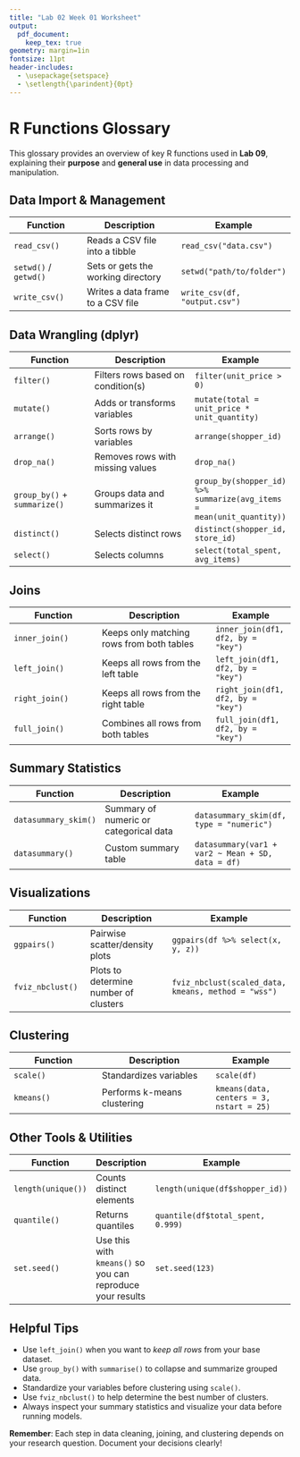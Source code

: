 ```yaml
---
title: "Lab 02 Week 01 Worksheet"
output: 
  pdf_document:
    keep_tex: true
geometry: margin=1in
fontsize: 11pt
header-includes:
  - \usepackage{setspace}
  - \setlength{\parindent}{0pt}
---
```


# **R Functions Glossary**

This glossary provides an overview of key R functions used in **Lab 09**, explaining their **purpose** and **general use** in data processing and manipulation.

## Data Import & Management

| Function | Description | Example |
|---------|-------------|---------|
| `read_csv()` | Reads a CSV file into a tibble | `read_csv("data.csv")` |
| `setwd()` / `getwd()` | Sets or gets the working directory | `setwd("path/to/folder")` |
| `write_csv()` | Writes a data frame to a CSV file | `write_csv(df, "output.csv")` |


## Data Wrangling (dplyr)

| Function | Description | Example |
|----------|-------------|---------|
| `filter()` | Filters rows based on condition(s) | `filter(unit_price > 0)` |
| `mutate()` | Adds or transforms variables | `mutate(total = unit_price * unit_quantity)` |
| `arrange()` | Sorts rows by variables | `arrange(shopper_id)` |
| `drop_na()` | Removes rows with missing values | `drop_na()` |
| `group_by()` + `summarize()` | Groups data and summarizes it | `group_by(shopper_id) %>% summarize(avg_items = mean(unit_quantity))` |
| `distinct()` | Selects distinct rows | `distinct(shopper_id, store_id)` |
| `select()` | Selects columns | `select(total_spent, avg_items)` |


## Joins

| Function | Description | Example |
|----------|-------------|---------|
| `inner_join()` | Keeps only matching rows from both tables | `inner_join(df1, df2, by = "key")` |
| `left_join()` | Keeps all rows from the left table | `left_join(df1, df2, by = "key")` |
| `right_join()` | Keeps all rows from the right table | `right_join(df1, df2, by = "key")` |
| `full_join()` | Combines all rows from both tables | `full_join(df1, df2, by = "key")` |


## Summary Statistics

| Function | Description | Example |
|----------|-------------|---------|
| `datasummary_skim()` | Summary of numeric or categorical data | `datasummary_skim(df, type = "numeric")` |
| `datasummary()` | Custom summary table | `datasummary(var1 + var2 ~ Mean + SD, data = df)` |


## Visualizations

| Function | Description | Example |
|----------|-------------|---------|
| `ggpairs()` | Pairwise scatter/density plots | `ggpairs(df %>% select(x, y, z))` |
| `fviz_nbclust()` | Plots to determine number of clusters | `fviz_nbclust(scaled_data, kmeans, method = "wss")` |


## Clustering

| Function | Description | Example |
|----------|-------------|---------|
| `scale()` | Standardizes variables | `scale(df)` |
| `kmeans()` | Performs k-means clustering | `kmeans(data, centers = 3, nstart = 25)` |


## Other Tools & Utilities

| Function | Description | Example |
|----------|-------------|---------|
| `length(unique())` | Counts distinct elements | `length(unique(df$shopper_id))` |
| `quantile()` | Returns quantiles | `quantile(df$total_spent, 0.999)` |
| `set.seed()` | Use this with `kmeans()` so you can reproduce your results | `set.seed(123)` |


## Helpful Tips

- Use `left_join()` when you want to *keep all rows* from your base dataset.
- Use `group_by()` with `summarise()` to collapse and summarize grouped data.
- Standardize your variables before clustering using `scale()`.
- Use `fviz_nbclust()` to help determine the best number of clusters.
- Always inspect your summary statistics and visualize your data before running models.


**Remember**: Each step in data cleaning, joining, and clustering depends on your research question. Document your decisions clearly!
